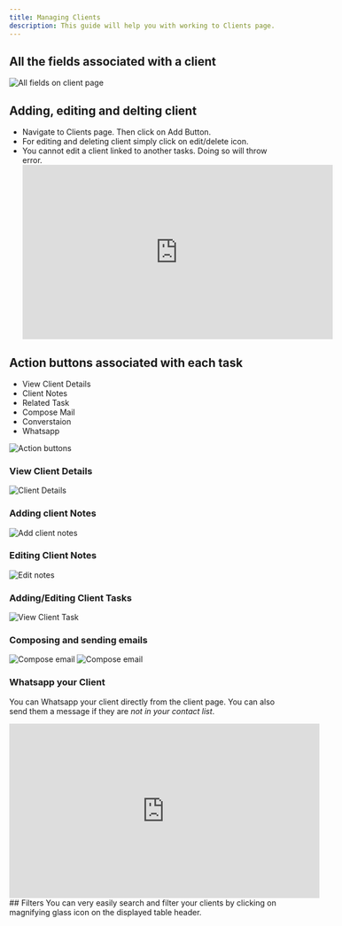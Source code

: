 ```yaml
---
title: Managing Clients
description: This guide will help you with working to Clients page.
---
```



## All the fields associated with a client

![All fields on client page](../../../assets/guides/clients/AllFields.png)

## Adding, editing and delting client

- Navigate to Clients page. Then click on Add Button.
- For editing and deleting client simply click on edit/delete icon.
- You cannot edit a client linked to another tasks. Doing so will throw error.
  <div class="not-content ml-10">
    <iframe
      width="560"
      height="315"
      src="https://www.youtube.com/embed/ODX65Y12W94"
      title="YouTube video player"
      frameborder="0"
      allow="accelerometer; autoplay; clipboard-write; encrypted-media; gyroscope; picture-in-picture; web-share"
      allowfullscreen
    ></iframe>
  </div>

## Action buttons associated with each task

- View Client Details
- Client Notes
- Related Task
- Compose Mail
- Converstaion
- Whatsapp

![Action buttons](../../../assets/guides/clients/Action.png)

### View Client Details

![Client Details](../../../assets/guides/clients/view-client-details.png)

### Adding client Notes

![Add client notes](../../../assets/guides/clients/adding-client-notes.png)

### Editing Client Notes

![Edit notes](../../../assets/guides/clients/adding-client-notes.png)

### Adding/Editing Client Tasks

![View Client Task](../../../assets/guides/clients/AddingClientTask.png)

### Composing and sending emails

![Compose email](../../../assets/guides/clients/compose-email-1.png)
![Compose email](../../../assets/guides/clients/compose-email-2.png)

### Whatsapp your Client

You can Whatsapp your client directly from the client page. You can also send
them a message if they are _not in your contact list_.

<div class="not-content ml-10">
  <iframe
    width="560"
    height="315"
    src="https://www.youtube.com/embed/LKvWFucd2Ug"
    title="YouTube video player"
    frameborder="0"
    allow="accelerometer; autoplay; clipboard-write; encrypted-media; gyroscope; picture-in-picture; web-share"
    allowfullscreen
  ></iframe>
</div>
## Filters You can very easily search and filter your clients by clicking on magnifying
glass icon on the displayed table header.

<div class="not-content">
  <Comments />
</div>
